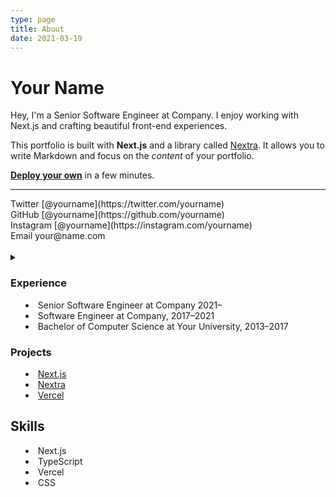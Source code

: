 ```yaml
---
type: page
title: About
date: 2021-03-19
---
```


# Your Name

Hey, I'm a Senior Software Engineer at Company. I enjoy working with Next.js and crafting beautiful front-end experiences.

This portfolio is built with **Next.js** and a library called [Nextra](https://nextra.vercel.app/). It allows you to write Markdown and focus on the _content_ of your portfolio.

[**Deploy your own**](https://vercel.com/new/git/external?repository-url=https://github.com/vercel/next.js/tree/canary/examples/blog&project-name=portfolio&repository-name=portfolio) in a few minutes.

---

<div>
  Twitter [@yourname](https://twitter.com/yourname)
  <br />
  GitHub [@yourname](https://github.com/yourname)
  <br />
  Instagram [@yourname](https://instagram.com/yourname)
  <br />
  Email your@name.com
</div>

<br />

<details><summary children="Resume"/>

<style jsx>{`
  summary:not(:focus-visible):focus {
    outline: none;
  }
`}</style>

### Experience

- Senior Software Engineer at Company 2021–
- Software Engineer at Company, 2017–2021
- Bachelor of Computer Science at Your University, 2013–2017

### Projects

- [Next.js](https://nextjs.org)
- [Nextra](https://nextra.vercel.app/)
- [Vercel](http://vercel.com)

## Skills

- Next.js
- TypeScript
- Vercel
- CSS

</details>
